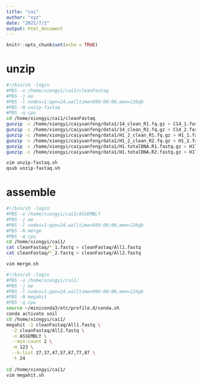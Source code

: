 ```yaml
---
title: "cai"
author: "xyz"
date: "2021/7/2"
output: html_document
---
```


```r
knitr::opts_chunk$set(echo = TRUE)
```

# unzip

```bash
#!/bin/sh -login
#PBS -o /home/xiongyi/cai1/cleanFastaq
#PBS -j oe
#PBS -l nodes=1:ppn=24,walltime=999:00:00,mem=120gb
#PBS -N unzip-fastaq
#PBS -q cpu 
cd /home/xiongyi/cai1/cleanFastaq
gunzip -c /home/xiongyi/caiyuanfeng/data1/14_clean_R1.fq.gz > C14_1.fastq
gunzip -c /home/xiongyi/caiyuanfeng/data1/14_clean_R2.fq.gz > C14_2.fastq
gunzip -c /home/xiongyi/caiyuanfeng/data1/H1_2_clean_R1.fq.gz > H1_1.fastq
gunzip -c /home/xiongyi/caiyuanfeng/data1/H1_2_clean_R2.fq.gz > H1_2.fastq
gunzip -c /home/xiongyi/caiyuanfeng/data1/H1.totalDNA.R1.fastq.gz > H1T_1.fastq
gunzip -c /home/xiongyi/caiyuanfeng/data1/H1.totalDNA.R2.fastq.gz > H1T_2.fastq

vim unzip-fastaq.sh
qsub unzip-fastaq.sh
```

# assemble

```bash
#!/bin/sh -login
#PBS -o /home/xiongyi/cai1/ASSEMBLY
#PBS -j oe
#PBS -l nodes=1:ppn=24,walltime=999:00:00,mem=120gb
#PBS -N merge
#PBS -q cpu
cd /home/xiongyi/cai1/
cat cleanFastaq/*_1.fastq > cleanFastaq/All1.fastq
cat cleanFastaq/*_2.fastq > cleanFastaq/All2.fastq

vim merge.sh

#!/bin/sh -login
#PBS -o /home/xiongyi/cai1/
#PBS -j oe
#PBS -l nodes=1:ppn=24,walltime=999:00:00,mem=124gb
#PBS -N megahit
#PBS -q cpu
source ~/miniconda3/etc/profile.d/conda.sh
conda activate soil
cd /home/xiongyi/cai1/
megahit -1 cleanFastaq/All1.fastq \
  -2 cleanFastaq/All2.fastq \
  -o ASSEMBLY \
  --min-count 2 \
  -m 123 \
  --k-list 27,37,47,57,67,77,87 \
  -t 24
  
cd /home/xiongyi/cai1/
vim megahit.sh
```

